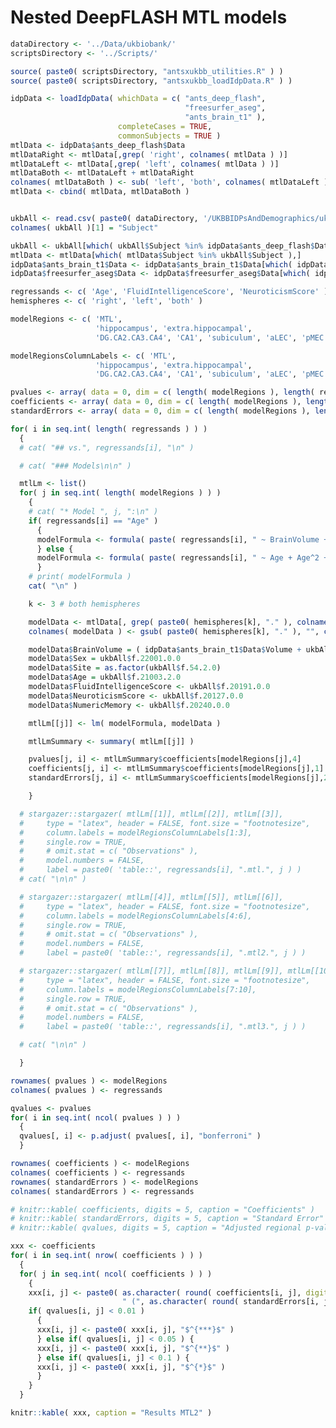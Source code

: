 

# Nested DeepFLASH MTL models

```r

dataDirectory <- '../Data/ukbiobank/'
scriptsDirectory <- '../Scripts/'

source( paste0( scriptsDirectory, "antsxukbb_utilities.R" ) )
source( paste0( scriptsDirectory, "antsxukbb_loadIdpData.R" ) )

idpData <- loadIdpData( whichData = c( "ants_deep_flash",
                                       "freesurfer_aseg",
                                       "ants_brain_t1" ),
                        completeCases = TRUE,
                        commonSubjects = TRUE )
mtlData <- idpData$ants_deep_flash$Data
mtlDataRight <- mtlData[,grep( 'right', colnames( mtlData ) )]
mtlDataLeft <- mtlData[,grep( 'left', colnames( mtlData ) )]
mtlDataBoth <- mtlDataLeft + mtlDataRight
colnames( mtlDataBoth ) <- sub( 'left', 'both', colnames( mtlDataLeft ) )
mtlData <- cbind( mtlData, mtlDataBoth )


ukbAll <- read.csv( paste0( dataDirectory, '/UKBBIDPsAndDemographics/ukb50844_imaging_only_Brian.csv' ) )
colnames( ukbAll )[1] = "Subject"

ukbAll <- ukbAll[which( ukbAll$Subject %in% idpData$ants_deep_flash$Data$Subject ),]
mtlData <- mtlData[which( mtlData$Subject %in% ukbAll$Subject ),]
idpData$ants_brain_t1$Data <- idpData$ants_brain_t1$Data[which( idpData$ants_brain_t1$Data$Subject %in% ukbAll$Subject ),]
idpData$freesurfer_aseg$Data <- idpData$freesurfer_aseg$Data[which( idpData$freesurfer_aseg$Data$Subject %in% ukbAll$Subject ),]

regressands <- c( 'Age', 'FluidIntelligenceScore', 'NeuroticismScore' )
hemispheres <- c( 'right', 'left', 'both' )

modelRegions <- c( 'MTL',
                   'hippocampus', 'extra.hippocampal',
                   'DG.CA2.CA3.CA4', 'CA1', 'subiculum', 'aLEC', 'pMEC', 'perirhinal', 'parahippocampal' )

modelRegionsColumnLabels <- c( 'MTL',
                   'hippocampus', 'extra.hippocampal',
                   'DG.CA2.CA3.CA4', 'CA1', 'subiculum', 'aLEC', 'pMEC', 'perirhinal', 'parahippocampal' )

pvalues <- array( data = 0, dim = c( length( modelRegions ), length( regressands ) ) )
coefficients <- array( data = 0, dim = c( length( modelRegions ), length( regressands ) ) )
standardErrors <- array( data = 0, dim = c( length( modelRegions ), length( regressands ) ) )

for( i in seq.int( length( regressands ) ) )
  {
  # cat( "## vs.", regressands[i], "\n" )

  # cat( "### Models\n\n" )

  mtlLm <- list()
  for( j in seq.int( length( modelRegions ) ) )
    {
    # cat( "* Model ", j, ":\n" )
    if( regressands[i] == "Age" )
      {
      modelFormula <- formula( paste( regressands[i], " ~ BrainVolume + Sex + Site + ", paste0( modelRegions[[j]], collapse = '+' ) ) )
      } else {
      modelFormula <- formula( paste( regressands[i], " ~ Age + Age^2 + Sex + Age * Sex + BrainVolume + Site + ", paste0( modelRegions[[j]], collapse = '+' ) ) )
      }
    # print( modelFormula )
    cat( "\n" )

    k <- 3 # both hemispheres

    modelData <- mtlData[, grep( paste0( hemispheres[k], "." ), colnames( mtlData ) )]
    colnames( modelData ) <- gsub( paste0( hemispheres[k], "." ), "", colnames( modelData ) )

    modelData$BrainVolume = ( idpData$ants_brain_t1$Data$Volume + ukbAll$f.25010.2.0 + idpData$freesurfer_aseg$Data$f.26514 ) / 3
    modelData$Sex = ukbAll$f.22001.0.0
    modelData$Site = as.factor(ukbAll$f.54.2.0)
    modelData$Age = ukbAll$f.21003.2.0
    modelData$FluidIntelligenceScore <- ukbAll$f.20191.0.0
    modelData$NeuroticismScore <- ukbAll$f.20127.0.0
    modelData$NumericMemory <- ukbAll$f.20240.0.0

    mtlLm[[j]] <- lm( modelFormula, modelData )

    mtlLmSummary <- summary( mtlLm[[j]] )

    pvalues[j, i] <- mtlLmSummary$coefficients[modelRegions[j],4]
    coefficients[j, i] <- mtlLmSummary$coefficients[modelRegions[j],1]
    standardErrors[j, i] <- mtlLmSummary$coefficients[modelRegions[j],2]

    }

  # stargazer::stargazer( mtlLm[[1]], mtlLm[[2]], mtlLm[[3]],
  #     type = "latex", header = FALSE, font.size = "footnotesize",
  #     column.labels = modelRegionsColumnLabels[1:3],
  #     single.row = TRUE,
  #     # omit.stat = c( "Observations" ),
  #     model.numbers = FALSE,
  #     label = paste0( 'table::', regressands[i], ".mtl.", j ) )
  # cat( "\n\n" )

  # stargazer::stargazer( mtlLm[[4]], mtlLm[[5]], mtlLm[[6]],
  #     type = "latex", header = FALSE, font.size = "footnotesize",
  #     column.labels = modelRegionsColumnLabels[4:6],
  #     single.row = TRUE,
  #     # omit.stat = c( "Observations" ),
  #     model.numbers = FALSE,
  #     label = paste0( 'table::', regressands[i], ".mtl2.", j ) )

  # stargazer::stargazer( mtlLm[[7]], mtlLm[[8]], mtlLm[[9]], mtlLm[[10]],
  #     type = "latex", header = FALSE, font.size = "footnotesize",
  #     column.labels = modelRegionsColumnLabels[7:10],
  #     single.row = TRUE,
  #     # omit.stat = c( "Observations" ),
  #     model.numbers = FALSE,
  #     label = paste0( 'table::', regressands[i], ".mtl3.", j ) )

  # cat( "\n\n" )

  }

rownames( pvalues ) <- modelRegions
colnames( pvalues ) <- regressands

qvalues <- pvalues
for( i in seq.int( ncol( pvalues ) ) )
  {
  qvalues[, i] <- p.adjust( pvalues[, i], "bonferroni" )
  }

rownames( coefficients ) <- modelRegions
colnames( coefficients ) <- regressands
rownames( standardErrors ) <- modelRegions
colnames( standardErrors ) <- regressands

# knitr::kable( coefficients, digits = 5, caption = "Coefficients" )
# knitr::kable( standardErrors, digits = 5, caption = "Standard Error" )
# knitr::kable( qvalues, digits = 5, caption = "Adjusted regional p-values" )

xxx <- coefficients
for( i in seq.int( nrow( coefficients ) ) )
  {
  for( j in seq.int( ncol( coefficients ) ) )
    {
    xxx[i, j] <- paste0( as.character( round( coefficients[i, j], digits = 5 ) ), 
                         " (", as.character( round( standardErrors[i, j], digits = 5 ) ), ")" )
    if( qvalues[i, j] < 0.01 )
      {
      xxx[i, j] <- paste0( xxx[i, j], "$^{***}$" )
      } else if( qvalues[i, j] < 0.05 ) {
      xxx[i, j] <- paste0( xxx[i, j], "$^{**}$" )
      } else if( qvalues[i, j] < 0.1 ) {
      xxx[i, j] <- paste0( xxx[i, j], "$^{*}$" )
      }
    } 
  }

knitr::kable( xxx, caption = "Results MTL2" )
```

